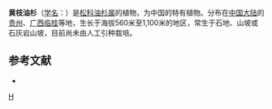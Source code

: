 {{Speciesbox 
| taxon = Keteleeria calcarea
| status = NE
| status_system = IUCN3.1
| authority =  Cheng et L. K. Fu
}}

'''黄枝油杉'''（[[学名|学名]]：{{lang|la|''Keteleeria calcarea''}}）是[[松科|松科]][[油杉属|油杉属]]的植物，为中国的特有植物。分布在[[中国大陆|中国大陆]]的[[贵州|贵州]]、[[广西|广西]][[临桂|临桂]]等地，生长于海拔560米至1,100米的地区，常生于石地、山坡或石灰岩山坡，目前尚未由人工引种栽培。

== 参考文献 ==
<div class="references-small">
* {{cite web| url =http://www.bioinfo.cn/db05/KmzwSpecies.php?action=view&id=16826| title =黄枝油杉| work =《中国高等植物数据库全库》| publisher =中国科学院微生物研究所| author =昆明植物研究所| accessdate =2009-02-25| deadurl =yes| archiveurl =https://web.archive.org/web/20160305065628/http://www.bioinfo.cn/db05/KmzwSpecies.php?action=view&id=16826| archivedate =2016-03-05}}
</div>
{{Taxonbar|from=Q11177658}}

[[Category:油杉属|H]]